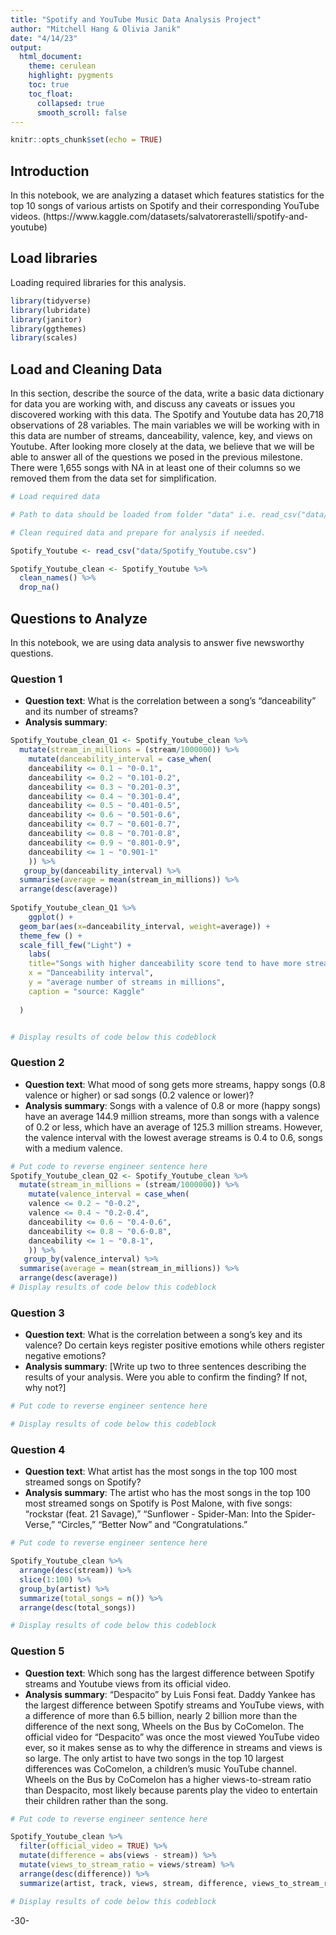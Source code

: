 ```yaml
---
title: "Spotify and YouTube Music Data Analysis Project"
author: "Mitchell Hang & Olivia Janik"
date: "4/14/23"
output:
  html_document:
    theme: cerulean
    highlight: pygments
    toc: true
    toc_float:
      collapsed: true
      smooth_scroll: false
---
```


```r
knitr::opts_chunk$set(echo = TRUE)
```

## Introduction 

In this notebook, we are analyzing a dataset which features statistics for the top 10 songs of various artists on Spotify and their corresponding YouTube videos. (https://www.kaggle.com/datasets/salvatorerastelli/spotify-and-youtube)

## Load libraries

Loading required libraries for this analysis.

```r
library(tidyverse)
library(lubridate)
library(janitor)
library(ggthemes)
library(scales)
```

## Load and Cleaning Data

In this section, describe the source of the data, write a basic data dictionary for data you are working with, and discuss any caveats or issues you discovered working with this data. 
The Spotify and Youtube data has 20,718 observations of 28 variables. The main variables we will be working with in this data are number of streams, danceability, valence, key, and views on Youtube. After looking more closely at the data, we believe that we will be able to answer all of the questions we posed in the previous milestone. There were 1,655 songs with NA in at least one of their columns so we removed them from the data set for simplification.

```r
# Load required data

# Path to data should be loaded from folder "data" i.e. read_csv("data/name_of_data.csv")

# Clean required data and prepare for analysis if needed. 

Spotify_Youtube <- read_csv("data/Spotify_Youtube.csv")

Spotify_Youtube_clean <- Spotify_Youtube %>%
  clean_names() %>%
  drop_na()


```

## Questions to Analyze
In this notebook, we are using data analysis to answer five newsworthy questions.

### Question 1

* **Question text**: What is the correlation between a song’s “danceability” and its number of streams?
* **Analysis summary**: 

```r
Spotify_Youtube_clean_Q1 <- Spotify_Youtube_clean %>%
  mutate(stream_in_millions = (stream/1000000)) %>%
    mutate(danceability_interval = case_when(
    danceability <= 0.1 ~ "0-0.1",
    danceability <= 0.2 ~ "0.101-0.2",
    danceability <= 0.3 ~ "0.201-0.3",
    danceability <= 0.4 ~ "0.301-0.4",
    danceability <= 0.5 ~ "0.401-0.5",
    danceability <= 0.6 ~ "0.501-0.6",
    danceability <= 0.7 ~ "0.601-0.7",
    danceability <= 0.8 ~ "0.701-0.8",
    danceability <= 0.9 ~ "0.801-0.9",
    danceability <= 1 ~ "0.901-1"
    )) %>%
   group_by(danceability_interval) %>%
  summarise(average = mean(stream_in_millions)) %>%
  arrange(desc(average))
  
Spotify_Youtube_clean_Q1 %>%
    ggplot() +
  geom_bar(aes(x=danceability_interval, weight=average)) +
  theme_few () +
  scale_fill_few("Light") +
    labs(
    title="Songs with higher danceability score tend to have more streams",
    x = "Danceability interval",
    y = "average number of streams in millions",
    caption = "source: Kaggle"
    
  )


# Display results of code below this codeblock

```

### Question 2

* **Question text**: What mood of song gets more streams, happy songs (0.8 valence or higher) or sad songs (0.2 valence or lower)?
* **Analysis summary**: Songs with a valence of 0.8 or more (happy songs) have an average 144.9 million streams, more than songs with a valence of 0.2 or less, which have an average of 125.3 million streams. However, the valence interval with the lowest average streams is 0.4 to 0.6, songs with a medium valence. 

```r
# Put code to reverse engineer sentence here
Spotify_Youtube_clean_Q2 <- Spotify_Youtube_clean %>%
  mutate(stream_in_millions = (stream/1000000)) %>%
    mutate(valence_interval = case_when(
    valence <= 0.2 ~ "0-0.2",
    valence <= 0.4 ~ "0.2-0.4",
    danceability <= 0.6 ~ "0.4-0.6",
    danceability <= 0.8 ~ "0.6-0.8",
    danceability <= 1 ~ "0.8-1",
    )) %>%
   group_by(valence_interval) %>%
  summarise(average = mean(stream_in_millions)) %>%
  arrange(desc(average))
# Display results of code below this codeblock

```

### Question 3

* **Question text**: What is the correlation between a song’s key and its valence? Do certain keys register positive emotions while others register negative emotions?
* **Analysis summary**: [Write up two to three sentences describing the results of your analysis.  Were you able to confirm the finding? If not, why not?]

```r
# Put code to reverse engineer sentence here

# Display results of code below this codeblock

```

### Question 4

* **Question text**: What artist has the most songs in the top 100 most streamed songs on Spotify?
* **Analysis summary**: The artist who has the most songs in the top 100 most streamed songs on Spotify is Post Malone, with five songs: "rockstar (feat. 21 Savage)," "Sunflower - Spider-Man: Into the Spider-Verse," "Circles," "Better Now" and "Congratulations."

```r
# Put code to reverse engineer sentence here

Spotify_Youtube_clean %>%
  arrange(desc(stream)) %>%
  slice(1:100) %>%
  group_by(artist) %>%
  summarize(total_songs = n()) %>%
  arrange(desc(total_songs))

# Display results of code below this codeblock

```

### Question 5

* **Question text**: Which song has the largest difference between Spotify streams and Youtube views from its official video. 
* **Analysis summary**: "Despacito" by Luis Fonsi feat. Daddy Yankee has the largest difference between Spotify streams and YouTube views, with a difference of more than 6.5 billion, nearly 2 billion more than the difference of the next song, Wheels on the Bus by CoComelon. The official video for "Despacito" was once the most viewed YouTube video ever, so it makes sense as to why the difference in streams and views is so large. The only artist to have two songs in the top 10 largest differences was CoComelon, a children's music YouTube channel. Wheels on the Bus by CoComelon has a higher views-to-stream ratio than Despacito, most likely because parents play the video to entertain their children rather than the song.

```r
# Put code to reverse engineer sentence here

Spotify_Youtube_clean %>%
  filter(official_video = TRUE) %>%
  mutate(difference = abs(views - stream)) %>%
  mutate(views_to_stream_ratio = views/stream) %>%
  arrange(desc(difference)) %>%
  summarize(artist, track, views, stream, difference, views_to_stream_ratio)

# Display results of code below this codeblock

```

-30-